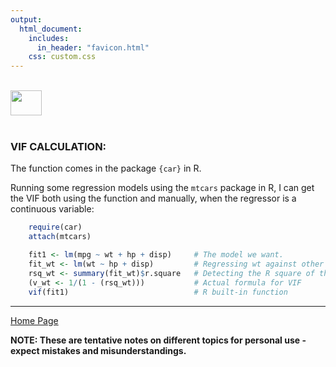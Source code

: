 ```yaml
---
output: 
  html_document:
    includes:
      in_header: "favicon.html" 
    css: custom.css
---
```


<br>
<a href="http://rinterested.github.io/statistics/index.html">
<img HEIGHT="40" WIDTH="50" src="https://cloud.githubusercontent.com/assets/9312897/10556783/a27a26fa-745c-11e5-9b1a-2d5bd737387a.PNG"></a>
<br><br>

### VIF CALCULATION:


The function comes in the package `{car}` in R.

Running some regression models using the `mtcars` package in R, I can get the VIF both using the function and manually, when the regressor is a continuous variable:

```r
    require(car)
    attach(mtcars)

    fit1 <- lm(mpg ~ wt + hp + disp)     # The model we want.
    fit_wt <- lm(wt ~ hp + disp)         # Regressing wt against other regressors.
    rsq_wt <- summary(fit_wt)$r.square   # Detecting the R square of the model
    (v_wt <- 1/(1 - (rsq_wt)))           # Actual formula for VIF
    vif(fit1)                            # R built-in function
```
    

---
<a href="http://rinterested.github.io/statistics/index.html">Home Page</a>

**NOTE: These are tentative notes on different topics for personal use - expect mistakes and misunderstandings.**
